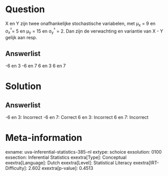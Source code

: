 Question
========

X en Y zijn twee onafhankelijke stochastische variabelen, met μ~x~ = 9
en σ~x~^²^= 5 en μ~y~ = 15 en σ~y~^²^ = 2. Dan zijn de verwachting en
variantie van X - Y gelijk aan resp.

Answerlist
----------

-6 en 3
-6 en 7
6 en 3
6 en 7

Solution
========

Answerlist
----------

-6 en 3: Incorrect
-6 en 7: Correct
6 en 3: Incorrect
6 en 7: Incorrect

Meta-information
================
exname: uva-inferential-statistics-385-nl
extype: schoice
exsolution: 0100
exsection: Inferential Statistics
exextra[Type]: Conceptual
exextra[Language]: Dutch
exextra[Level]: Statistical Literacy
exextra[IRT-Difficulty]: 2.602
exextra[p-value]: 0.4513
